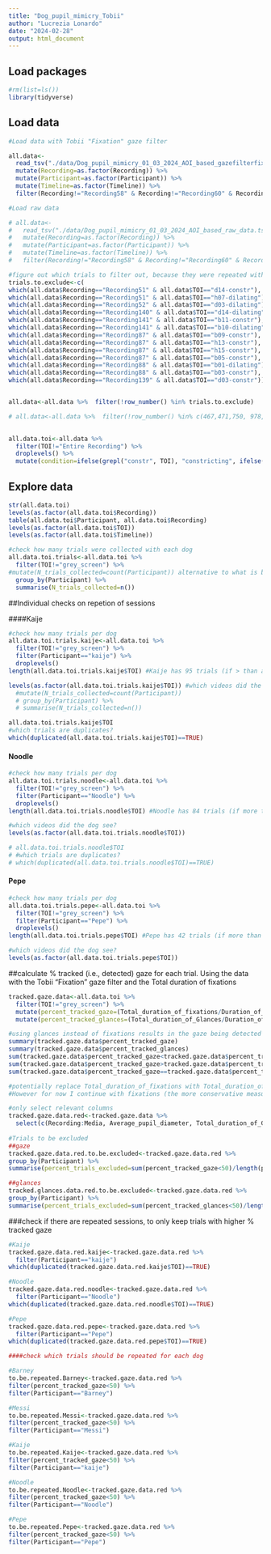 ```yaml
---
title: "Dog_pupil_mimicry_Tobii"
author: "Lucrezia Lonardo"
date: "2024-02-28"
output: html_document
---
```

## Load packages
```r
#rm(list=ls())
library(tidyverse)
```

## Load data

```r
#Load data with Tobii "Fixation" gaze filter

all.data<-
  read_tsv("./data/Dog_pupil_mimicry_01_03_2024_AOI_based_gazefilterfixation_incl_glances.tsv") %>% 
  mutate(Recording=as.factor(Recording)) %>% 
  mutate(Participant=as.factor(Participant)) %>% 
  mutate(Timeline=as.factor(Timeline)) %>% 
  filter(Recording!="Recording58" & Recording!="Recording60" & Recording!="Recording71" & Recording!="Recording107" & Recording!="Recording119" & Recording!="Recording172" & Recording!="Recording177" & Recording!="Recording175") # To be excluded (if not already excluded from project) as the whole sessions were collected again with lower data loss
```


```r
#Load raw data

# all.data<-
#   read_tsv("./data/Dog_pupil_mimicry_01_03_2024_AOI_based_raw_data.tsv") %>% 
#   mutate(Recording=as.factor(Recording)) %>% 
#   mutate(Participant=as.factor(Participant)) %>% 
#   mutate(Timeline=as.factor(Timeline)) %>% 
#   filter(Recording!="Recording58" & Recording!="Recording60" & Recording!="Recording71" & Recording!="Recording107" & Recording!="Recording119" & Recording!="Recording172" & Recording!="Recording177" & Recording!="Recording175") # To be excluded (if not already excluded from project) as the whole sessions were collected again with lower data loss
```


```r
#figure out which trials to filter out, because they were repeated with lower data loss
trials.to.exclude<-c( 
which(all.data$Recording=="Recording51" & all.data$TOI=="d14-constr"),
which(all.data$Recording=="Recording51" & all.data$TOI=="h07-dilating"),
which(all.data$Recording=="Recording52" & all.data$TOI=="d03-dilating"),
which(all.data$Recording=="Recording140" & all.data$TOI=="d14-dilating"),
which(all.data$Recording=="Recording141" & all.data$TOI=="b11-constr"),
which(all.data$Recording=="Recording141" & all.data$TOI=="b10-dilating"),
which(all.data$Recording=="Recording87" & all.data$TOI=="b09-constr"),
which(all.data$Recording=="Recording87" & all.data$TOI=="h13-constr"),
which(all.data$Recording=="Recording87" & all.data$TOI=="h15-constr"),
which(all.data$Recording=="Recording87" & all.data$TOI=="b05-constr"),
which(all.data$Recording=="Recording88" & all.data$TOI=="b01-dilating"),
which(all.data$Recording=="Recording88" & all.data$TOI=="b03-constr"),
which(all.data$Recording=="Recording139" & all.data$TOI=="d03-constr"))


all.data<-all.data %>%  filter(!row_number() %in% trials.to.exclude)

# all.data<-all.data %>%  filter(!row_number() %in% c(467,471,750, 978, 946:947, 664:665, 672:673, 1134:1135, 1264))
  

all.data.toi<-all.data %>% 
  filter(TOI!="Entire Recording") %>% 
  droplevels() %>% 
  mutate(condition=ifelse(grepl("constr", TOI), "constricting", ifelse(grepl("dilating", TOI), "dilating", "grey_screen")))
```

## Explore data

```r
str(all.data.toi)
levels(as.factor(all.data.toi$Recording))
table(all.data.toi$Participant, all.data.toi$Recording)
levels(as.factor(all.data.toi$TOI))
levels(as.factor(all.data.toi$Timeline))

#check how many trials were collected with each dog
all.data.toi.trials<-all.data.toi %>% 
  filter(TOI!="grey_screen") %>% 
#mutate(N_trials_collected=count(Participant)) alternative to what is below
  group_by(Participant) %>% 
  summarise(N_trials_collected=n())
```
##Individual checks on repetion of sessions

####Kaije
```r
#check how many trials per dog
all.data.toi.trials.kaije<-all.data.toi %>% 
  filter(TOI!="grey_screen") %>% 
  filter(Participant=="kaije") %>% 
  droplevels()
length(all.data.toi.trials.kaije$TOI) #Kaije has 95 trials (if > than actually collected, it means some sessions were repeated -> select the trials with lower data loss)

levels(as.factor(all.data.toi.trials.kaije$TOI)) #which videos did the dog see?
  #mutate(N_trials_collected=count(Participant))
  # group_by(Participant) %>% 
  # summarise(N_trials_collected=n())

all.data.toi.trials.kaije$TOI
#which trials are duplicates?
which(duplicated(all.data.toi.trials.kaije$TOI)==TRUE)
```

#### Noodle
```r
#check how many trials per dog
all.data.toi.trials.noodle<-all.data.toi %>% 
  filter(TOI!="grey_screen") %>% 
  filter(Participant=="Noodle") %>% 
  droplevels()
length(all.data.toi.trials.noodle$TOI) #Noodle has 84 trials (if more than actually collected, it means some sessions were repeated and I need to select the trials with lower data loss)

#which videos did the dog see?
levels(as.factor(all.data.toi.trials.noodle$TOI)) 

# all.data.toi.trials.noodle$TOI
# #which trials are duplicates?
# which(duplicated(all.data.toi.trials.noodle$TOI)==TRUE)
```
#### Pepe
```r
#check how many trials per dog
all.data.toi.trials.pepe<-all.data.toi %>% 
  filter(TOI!="grey_screen") %>% 
  filter(Participant=="Pepe") %>% 
  droplevels()
length(all.data.toi.trials.pepe$TOI) #Pepe has 42 trials (if more than actually collected, it means some sessions were repeated and I need to select the trials with lower data loss)

#which videos did the dog see?
levels(as.factor(all.data.toi.trials.pepe$TOI)) 

```


##calculate % tracked (i.e., detected) gaze for each trial. Using the data with the Tobii "Fixation" gaze filter and the Total duration of fixations
```r
tracked.gaze.data<-all.data.toi %>% 
  filter(TOI!="grey_screen") %>% 
  mutate(percent_tracked_gaze=(Total_duration_of_fixations/Duration_of_interval)*100) %>% 
  mutate(percent_tracked_glances=(Total_duration_of_Glances/Duration_of_interval)*100)

#using glances instead of fixations results in the gaze being detected for longer
summary(tracked.gaze.data$percent_tracked_gaze)
summary(tracked.gaze.data$percent_tracked_glances)
sum(tracked.gaze.data$percent_tracked_gaze<tracked.gaze.data$percent_tracked_glances)
sum(tracked.gaze.data$percent_tracked_gaze>tracked.gaze.data$percent_tracked_glances)
sum(tracked.gaze.data$percent_tracked_gaze==tracked.gaze.data$percent_tracked_glances)

#potentially replace Total_duration_of_fixations with Total_duration_of_Glances.
#However for now I continue with fixations (the more conservative measure)

#only select relevant columns
tracked.gaze.data.red<-tracked.gaze.data %>% 
  select(c(Recording:Media, Average_pupil_diameter, Total_duration_of_Glances, condition, percent_tracked_gaze, percent_tracked_glances))
  
#Trials to be excluded
##gaze
tracked.gaze.data.red.to.be.excluded<-tracked.gaze.data.red %>% 
group_by(Participant) %>% 
summarise(percent_trials_excluded=sum(percent_tracked_gaze<50)/length(percent_tracked_gaze))

##glances
tracked.glances.data.red.to.be.excluded<-tracked.gaze.data.red %>% 
group_by(Participant) %>% 
summarise(percent_trials_excluded=sum(percent_tracked_glances<50)/length(percent_tracked_glances))
```

###check if there are repeated sessions, to only keep trials with higher % tracked gaze 
```r
#Kaije
tracked.gaze.data.red.kaije<-tracked.gaze.data.red %>% 
  filter(Participant=="kaije")
which(duplicated(tracked.gaze.data.red.kaije$TOI)==TRUE)

#Noodle
tracked.gaze.data.red.noodle<-tracked.gaze.data.red %>% 
  filter(Participant=="Noodle")
which(duplicated(tracked.gaze.data.red.noodle$TOI)==TRUE)

#Pepe
tracked.gaze.data.red.pepe<-tracked.gaze.data.red %>% 
  filter(Participant=="Pepe")
which(duplicated(tracked.gaze.data.red.pepe$TOI)==TRUE)
```


```r
####check which trials should be repeated for each dog

#Barney
to.be.repeated.Barney<-tracked.gaze.data.red %>% 
filter(percent_tracked_gaze<50) %>% 
filter(Participant=="Barney")

#Messi
to.be.repeated.Messi<-tracked.gaze.data.red %>% 
filter(percent_tracked_gaze<50) %>% 
filter(Participant=="Messi")

#Kaije
to.be.repeated.Kaije<-tracked.gaze.data.red %>% 
filter(percent_tracked_gaze<50) %>% 
filter(Participant=="kaije")

#Noodle
to.be.repeated.Noodle<-tracked.gaze.data.red %>% 
filter(percent_tracked_gaze<50) %>% 
filter(Participant=="Noodle")

#Pepe
to.be.repeated.Pepe<-tracked.gaze.data.red %>% 
filter(percent_tracked_gaze<50) %>% 
filter(Participant=="Pepe")

```

